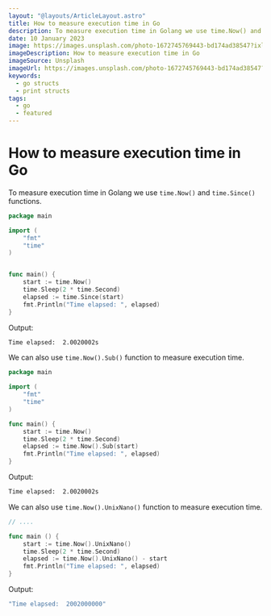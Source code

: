 ```yaml
---
layout: "@layouts/ArticleLayout.astro"
title: How to measure execution time in Go
description: To measure execution time in Golang we use time.Now() and time.Since() functions. Some other functions we can use are, `.Sub()`, and `.UnixNano`  among others.
date: 10 January 2023
image: https://images.unsplash.com/photo-1672745769443-bd174ad38547?ixlib=rb-4.0.3&ixid=MnwxMjA3fDB8MHxwaG90by1wYWdlfHx8fGVufDB8fHx8&auto=format&fit=crop&w=870&q=80
imageDescription: How to measure execution time in Go
imageSource: Unsplash
imageUrl: https://images.unsplash.com/photo-1672745769443-bd174ad38547?ixlib=rb-4.0.3&ixid=MnwxMjA3fDB8MHxwaG90by1wYWdlfHx8fGVufDB8fHx8&auto=format&fit=crop&w=870&q=80
keywords:
  - go structs
  - print structs
tags:
  - go
  - featured
---
```


# How to measure execution time in Go

To measure execution time in Golang we use `time.Now()` and `time.Since()` functions.

```go title="main.go"
package main

import (
    "fmt"
    "time"
)


func main() {
    start := time.Now()
    time.Sleep(2 * time.Second)
    elapsed := time.Since(start)
    fmt.Println("Time elapsed: ", elapsed)
}
```

Output:

```bash title="output"
Time elapsed:  2.0020002s
```

We can also use `time.Now().Sub()` function to measure execution time.

```go title="main.go"
package main

import (
    "fmt"
    "time"
)

func main() {
    start := time.Now()
    time.Sleep(2 * time.Second)
    elapsed := time.Now().Sub(start)
    fmt.Println("Time elapsed: ", elapsed)
}
```

Output:

```bash title="output"
Time elapsed:  2.0020002s
```

We can also use `time.Now().UnixNano()` function to measure execution time.

```go title="main.go"
// ....

func main () {
    start := time.Now().UnixNano()
    time.Sleep(2 * time.Second)
    elapsed := time.Now().UnixNano() - start
    fmt.Println("Time elapsed: ", elapsed)
}
```

Output:

```bash title="output"
"Time elapsed:  2002000000"
```
